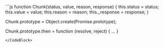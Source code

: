 
<CodeBlock noButtons>
```js
function Chunk(status, value, reason, response) {
  this.status = status;
  this.value = value;
  this.reason = reason;
  this._response = response;
}

Chunk.prototype = Object.create(Promise.prototype);

Chunk.prototype.then = function (resolve, reject) {
...
}

```
</CodeBlock>